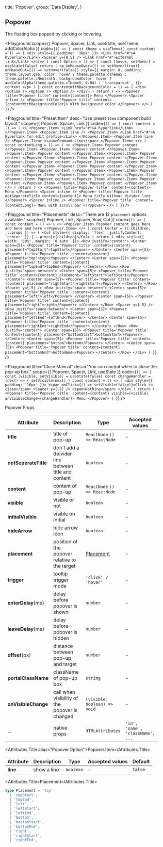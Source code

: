 
  title: 'Popover',
  group: 'Data Display',
}

## Popover

The floating box popped by clicking or hovering.

<Playground
  scope={{ Popover, Spacer, Link, useState, useTheme, addColorAlpha }}
  code={`
() => {
  const theme = useTheme()
  const content = () => (
    <div style={{ padding: '16px' }}>
      <Link href="#">A hyperlink</Link>
      <Spacer y={0.5} />
      <Link href="#">External link</Link>
    </div>
  )
  const Option = () => {
    const [hover, setHover] = useState(false)
    return (
      <p
        onMouseOver={() => setHover(true)}
        onMouseOut={() => setHover(false)}
        style={{
          margin: 0,
          padding: theme.layout.gap,
          color: hover ? theme.palette.cTheme5 : theme.palette.cNeutral5,
          backgroundColor: hover ? addColorAlpha(theme.palette.cTheme5, 0.04) : 'transparent',
        }}>
        content
      </p>
    )
  }
  const contentWithBackgroundColor = () => (
    <div>
      <Option />
      <Option />
      <Option />
    </div>
  )
  return (
    <>
      <Popover title="Popover title" content={content}>
        Menu
      </Popover>
      <Spacer inline />
      <Popover title="Popover title" content={contentWithBackgroundColor}>
        With background color
      </Popover>
    </>
  )
}
`}
/>

<Playground
  title="Preset Item"
  desc="Use preset `Item` component build layout."
  scope={{ Popover, Spacer, Link }}
  code={`
() => {
  const content = () => (
    <>
      <Popover.Item>
        <Link href="#">A hyperlink</Link>
      </Popover.Item>
      <Popover.Item line />
      <Popover.Item>
        <Link href="#">A hyperlink for edit profile</Link>
      </Popover.Item>
      <Popover.Item line />
      <Popover.Item>
        <span>Command-Line</span>
      </Popover.Item>
    </>
  )
  const contentLong = () => (
    <>
      <Popover.Item>
        Popover content
      </Popover.Item>
      <Popover.Item>
        Popover content
      </Popover.Item>
      <Popover.Item>
        Popover content
      </Popover.Item>
      <Popover.Item>
        Popover content
      </Popover.Item>
      <Popover.Item>
        Popover content
      </Popover.Item>
      <Popover.Item>
        Popover content
      </Popover.Item>
      <Popover.Item>
        Popover content
      </Popover.Item>
      <Popover.Item>
        Popover content
      </Popover.Item>
      <Popover.Item>
        Popover content
      </Popover.Item>
      <Popover.Item>
        Popover content
      </Popover.Item>
      <Popover.Item>
        Popover content
      </Popover.Item>
      <Popover.Item>
        Popover content
      </Popover.Item>
      <Popover.Item>
        Popover content
      </Popover.Item>
      <Popover.Item>
        Popover content
      </Popover.Item>
    </>
  )
  return (
    <>
      <Popover title='Popover title' content={content}>
        Menu
      </Popover>
      <Spacer inline />
      <Popover title='Popover title' notSeperateTitle content={content}>
        Menu title without divider line
      </Popover>
      <Spacer inline />
      <Popover title='Popover title' content={contentLong}>
        Menu with scroll bar
      </Popover>
    </>
  )
}
`}
/>

<Playground
  title="Placements"
  desc="There are 12 `placement` options available."
  scope={{ Popover, Link, Spacer, Row, Col }}
  code={`
() => {
  const content = () => (
    <>
      <Popover.Item>
        Popover content goes here and here and here
      </Popover.Item>
    </>
  )
  const Center = ({ children, ...props }) => (
    <Col style={{ display: 'flex', justifyContent: 'center' }} {...props}>{children}</Col>
  )
  return (
    <div style={{ width: '80%', margin: '0 auto' }}>
      <Row justify="center">
        <Center span={5}>
          <Popover title='Popover title' content={content} placement="topStart">topStart</Popover>
        </Center>
        <Center span={5}>
          <Popover title='Popover title' content={content} placement="top">top</Popover>
        </Center>
        <Center span={5}>
          <Popover title='Popover title' content={content} placement="topEnd">topEnd</Popover>
        </Center>
      </Row>
      <Row justify="space-between">
        <Center span={5}>
          <Popover title='Popover title' content={content} placement="leftStart">leftStart</Popover>
        </Center>
        <Center span={5}>
          <Popover title='Popover title' content={content} placement="rightStart">rightStart</Popover>
        </Center>
      </Row>
      <Spacer y={.5} />
      <Row justify="space-between">
        <Center span={5}>
          <Popover title='Popover title' content={content} placement="left">left</Popover>
        </Center>
        <Center span={5}>
          <Popover title='Popover title' content={content} placement="right">right</Popover>
        </Center>
      </Row>
      <Spacer y={.5} />
      <Row justify="space-between">
        <Center span={5}>
          <Popover title='Popover title' content={content} placement="leftEnd">leftEnd</Popover>
        </Center>
        <Center span={5}>
          <Popover title='Popover title' content={content} placement="rightEnd">rightEnd</Popover>
        </Center>
      </Row>
      <Row justify="center">
        <Center span={5}>
          <Popover title='Popover title' content={content} placement="bottomStart">bottomStart</Popover>
        </Center>
        <Center span={5}>
          <Popover title='Popover title' content={content} placement="bottom">bottom</Popover>
        </Center>
        <Center span={5}>
          <Popover title='Popover title' content={content} placement="bottomEnd">bottomEnd</Popover>
        </Center>
      </Row>
    </div>
  )
}
`}
/>

<Playground
  title="Close Manual"
  desc="You can control when to close the pop-up box."
  scope={{ Popover, Spacer, Link, useState }}
  code={`
() => {
  const [visible, setVisible] = useState(false)
  const changeHandler = (next) => {
    setVisible(next)
  }
  const content = () => (
    <div style={{ padding: '16px' }}>
      <span onClick={() => setVisible(false)}>Click to close</span>
      <Spacer y={.5} />
      <span>Nothing</span>
    </div>
  )
  return (
    <Popover title='Popover title' content={content} visible={visible}
      onVisibleChange={changeHandler}>
      Menu
    </Popover>
  )
}
`}
/>

<Attributes edit="/pages/en-us/components/popover.mdx">
<Attributes.Title>Popover.Props</Attributes.Title>

| Attribute            | Description                                         | Type                          | Accepted values                  | Default  |
| -------------------- | --------------------------------------------------- | ----------------------------- | -------------------------------- | -------- |
| **title**            | title of pop-up                                     | `ReactNode` `() => ReactNode` | -                                | -        |
| **notSeperateTitle** | don't add a deivider line between title and content | `boolean`                     | -                                | `false`  |
| **content**          | content of pop-up                                   | `ReactNode` `() => ReactNode` | -                                | -        |
| **visible**          | visible or not                                      | `boolean`                     | -                                | `false`  |
| **initialVisible**   | visible on initial                                  | `boolean`                     | -                                | `false`  |
| **hideArrow**        | hide arrow icon                                     | `boolean`                     | -                                | `false`  |
| **placement**        | position of the popover relative to the target      | [Placement](#placement)       | -                                | `bottom` |
| **trigger**          | tooltip trigger mode                                | `'click' / 'hover'`           | -                                | `click`  |
| **enterDelay**(ms)   | delay before popover is shown                       | `number`                      | -                                | `100`    |
| **leaveDelay**(ms)   | delay before popover is hidden                      | `number`                      | -                                | `0`      |
| **offset**(px)       | distance between pop-up and target                  | `number`                      | -                                | `12`     |
| **portalClassName**  | className of pop-up box                             | `string`                      | -                                | -        |
| **onVisibleChange**  | call when visibility of the popover is changed      | `(visible: boolean) => void`  | -                                | -        |
| ...                  | native props                                        | `HTMLAttributes`              | `'id', 'name', 'className', ...` | -        |

<Attributes.Title alias="Popover.Option">Popover.Item</Attributes.Title>

| Attribute | Description | Type      | Accepted values | Default |
| --------- | ----------- | --------- | --------------- | ------- |
| **line**  | show a line | `boolean` | -               | `false` |

<Attributes.Title>Placement</Attributes.Title>

```ts
type Placement = 'top'
  | 'topStart',
  | 'topEnd',
  | 'left',
  | 'leftStart',
  | 'leftEnd',
  | 'bottom',
  | 'bottomStart',
  | 'bottomEnd',
  | 'right',
  | 'rightStart',
  | 'rightEnd',
```

</Attributes>

